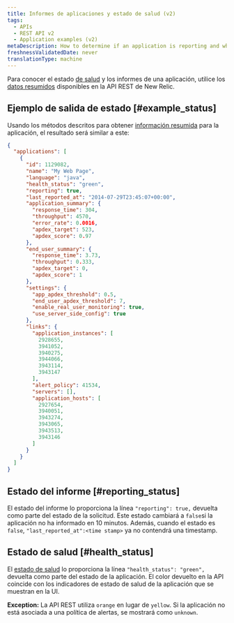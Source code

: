 ```yaml
---
title: Informes de aplicaciones y estado de salud (v2)
tags:
  - APIs
  - REST API v2
  - Application examples (v2)
metaDescription: How to determine if an application is reporting and what it's health status is by using New Relic's REST API v2.
freshnessValidatedDate: never
translationType: machine
---
```


Para conocer el estado [de salud](/docs/accounts-partnerships/education/getting-started-new-relic/glossary#health-status) y los informes de una aplicación, utilice los [datos resumidos](/docs/apm/apis/api-v2-examples/summary-data-examples) disponibles en la API REST de New Relic.

## Ejemplo de salida de estado [#example_status]

Usando los métodos descritos para obtener [información resumida](/docs/apm/apis/api-v2-examples/summary-data-examples) para la aplicación, el resultado será similar a este:

```json
{
  "applications": [
    {
      "id": 1129082,
      "name": "My Web Page",
      "language": "java",
      "health_status": "green",
      "reporting": true,
      "last_reported_at": "2014-07-29T23:45:07+00:00",
      "application_summary": {
        "response_time": 304,
        "throughput": 4570,
        "error_rate": 0.0016,
        "apdex_target": 523,
        "apdex_score": 0.97
      },
      "end_user_summary": {
        "response_time": 3.73,
        "throughput": 0.333,
        "apdex_target": 0,
        "apdex_score": 1
      },
      "settings": {
        "app_apdex_threshold": 0.5,
        "end_user_apdex_threshold": 7,
        "enable_real_user_monitoring": true,
        "use_server_side_config": true
      },
      "links": {
        "application_instances": [
          2928655,
          3941052,
          3940275,
          3944066,
          3943114,
          3943147
        ],
        "alert_policy": 41534,
        "servers": [],
        "application_hosts": [
          2927654,
          3940051,
          3943274,
          3943065,
          3943513,
          3943146
        ]
      }
    }
  ]
}
```

## Estado del informe [#reporting_status]

El estado del informe lo proporciona la línea `"reporting": true,` devuelta como parte del estado de la solicitud. Este estado cambiará a `false`si la aplicación no ha informado en 10 minutos. Además, cuando el estado es `false`, `"last_reported_at":<time stamp>` ya no contendrá una timestamp.

## Estado de salud [#health_status]

El [estado de salud](/docs/accounts-partnerships/education/getting-started-new-relic/glossary#health-status) lo proporciona la línea `"health_status": "green",` devuelta como parte del estado de la aplicación. El color devuelto en la API coincide con los indicadores de estado de salud de la aplicación que se muestran en la UI.

<DNT>**Exception:**</DNT> La API REST utiliza `orange` en lugar de `yellow`. Si la aplicación no está asociada a una política de alertas, se mostrará como `unknown`.
